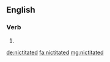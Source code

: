 ==English==

===Verb===
{{head|en|verb form}}

# {{en-past of|nictitate}}

[[de:nictitated]]
[[fa:nictitated]]
[[mg:nictitated]]